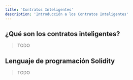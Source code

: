---
title: 'Contratos Inteligentes'
description: 'Introducción a los Contratos Inteligentes'
---

## ¿Qué son los contratos inteligentes?

> TODO

## Lenguaje de programación Solidity

> TODO
